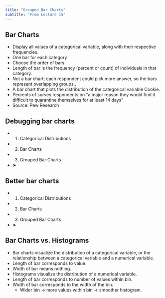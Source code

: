 ```yaml
---
title: "Grouped Bar Charts"
subtitle: "From Lecture 15"
---
```


## Bar Charts

- Display all values of a categorical variable, along with their respective frequencies.
- One bar for each category
- Choose the order of bars
- Length of bar is the frequency (percent or count) of individuals in that category.
- Not a bar chart; each respondent could pick more answer, so the bars represent overlapping groups..
- A bar chart that plots the distribution of the categorical variable Cookie.
- Percents of survey respondents on “a major reason they would find it difficult to quarantine themselves for at least 14 days”
- Source: Pew Research

## Debugging bar charts

- 1. Categorical Distributions
- 2. Bar Charts
- 3. Grouped Bar Charts
- ➤

## Better bar charts

- 1. Categorical Distributions
- 2. Bar Charts
- 3. Grouped Bar Charts
- ➤

## Bar Charts vs. Histograms

- Bar charts visualize the distribution of a categorical variable, or the relationship between a categorical variable and a numerical variable.
- Length of bar corresponds to value.
- Width of bar means nothing.
- Histograms visualize the distribution of a numerical variable.
- Length of bar corresponds to number of values within bin.
- Width of bar corresponds to the width of the bin.
  - Wider bin → more values within bin → smoother histogram.


